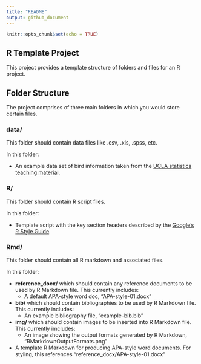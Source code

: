 ```yaml
---
title: "README"
output: github_document
---
```


```r
knitr::opts_chunk$set(echo = TRUE)
```

## R Template Project

This project provides a template structure of folders and files for an R project.

## Folder Structure

The project comprises of three main folders in which you would store certain files.

### data/

This folder should contain data files like .csv, .xls, .spss, etc.

In this folder:

- An example data set of bird information taken from the [UCLA statistics teaching material](http://www.stat.ucla.edu/projects/datasets/).

### R/

This folder should contain R script files.

In this folder:

- Template script with the key section headers described by the [Google's R Style Guide](https://google.github.io/styleguide/Rguide.xml).

### Rmd/

This folder should contain all R markdown and associated files.

In this folder:

- **reference_docx/** which should contain any reference documents to be used by R Markdown file. This currently includes:
  - A default APA-style word doc, "APA-style-01.docx"
- **bib/** which should contain bibliographies to be used by R Markdown file. This currently includes:
  - An example bibliography file, "example-bib.bib"
- **img/** which should contain images to be inserted into R Markdown file. This currently imcludes:
  - An image showing the output formats generated by R Markdown, "RMarkdownOutputFormats.png"
- A template R Markdown for producing APA-style word documents. For styling, this references "reference_docx/APA-style-01.docx"
